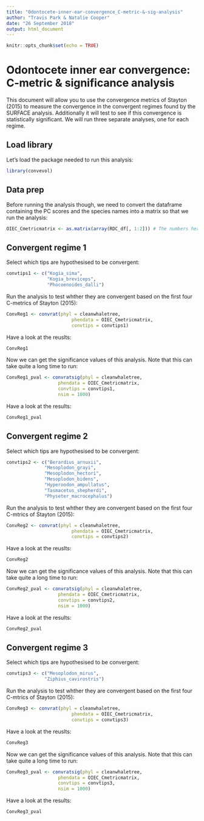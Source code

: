```yaml
---
title: "Odontocete-inner-ear-convergence_C-metric-&-sig-analysis"
author: "Travis Park & Natalie Cooper"
date: "26 September 2018"
output: html_document
---
```


```r
knitr::opts_chunk$set(echo = TRUE)
```

# Odontocete inner ear convergence: C-metric & significance analysis

This document will allow you to use the convergence metrics of Stayton (2015) to measure the convergence in the convergent regimes found by the SURFACE analysis. Additionally it will test to see if this convergence is statistically significant. We will run three separate analyses, one for each regime.

## Load library

Let's load the package needed to run this analysis:

```r
library(convevol)
```

## Data prep

Before running the analysis though, we need to convert the dataframe containing the PC scores and the species names into a matrix so that we run the analysis:

```r
OIEC_Cmetricmatrix <- as.matrix(array(RDC_df[, 1:2])) # The numbers here are what PCs you select for the analysis
```

## Convergent regime 1

Select which tips are hypothesised to be convergent:

```r
convtips1 <- c("Kogia_sima",
               "Kogia_breviceps",
               "Phocoenoides_dalli")
```

Run the analysis to test whther they are convergent based on the first four C-metrics of Stayton (2015):

```r
ConvReg1 <- convrat(phyl = cleanwhaletree,
                        phendata = OIEC_Cmetricmatrix,
                        convtips = convtips1)
```

Have a look at the reuslts:

```r
ConvReg1
```

Now we can get the significance values of this analysis. Note that this can take quite a long time to run:

```r
ConvReg1_pval <- convratsig(phyl = cleanwhaletree,
                   phendata = OIEC_Cmetricmatrix,
                   convtips = convtips1,
                   nsim = 1000)
```

Have a look at the results:

```r
ConvReg1_pval
```

## Convergent regime 2

Select which tips are hypothesised to be convergent:

```r
convtips2 <- c("Berardius_arnuxii",
              "Mesoplodon_grayi",
              "Mesoplodon_hectori",
              "Mesoplodon_bidens",
              "Hyperoodon_ampullatus",
              "Tasmacetus_shepherdi",
              "Physeter_macrocephalus")
```

Run the analysis to test whther they are convergent based on the first four C-mtrics of Stayton (2015):

```r
ConvReg2 <- convrat(phyl = cleanwhaletree,
                        phendata = OIEC_Cmetricmatrix,
                        convtips = convtips2)
```

Have a look at the reuslts:

```r
ConvReg2
```

Now we can get the significance values of this analysis. Note that this can take quite a long time to run:

```r
ConvReg2_pval <- convratsig(phyl = cleanwhaletree,
                   phendata = OIEC_Cmetricmatrix,
                   convtips = convtips2,
                   nsim = 1000)
```

Have a look at the results:

```r
ConvReg2_pval
```

## Convergent regime 3

Select which tips are hypothesised to be convergent:

```r
convtips3 <- c("Mesoplodon_mirus",
              "Ziphius_cavirostris")
```

Run the analysis to test whther they are convergent based on the first four C-mtrics of Stayton (2015):

```r
ConvReg3 <- convrat(phyl = cleanwhaletree,
                        phendata = OIEC_Cmetricmatrix,
                        convtips = convtips3)
```

Have a look at the reuslts:

```r
ConvReg3
```

Now we can get the significance values of this analysis. Note that this can take quite a long time to run:

```r
ConvReg3_pval <- convratsig(phyl = cleanwhaletree,
                   phendata = OIEC_Cmetricmatrix,
                   convtips = convtips3,
                   nsim = 1000)
```

Have a look at the results:

```r
ConvReg3_pval
```
